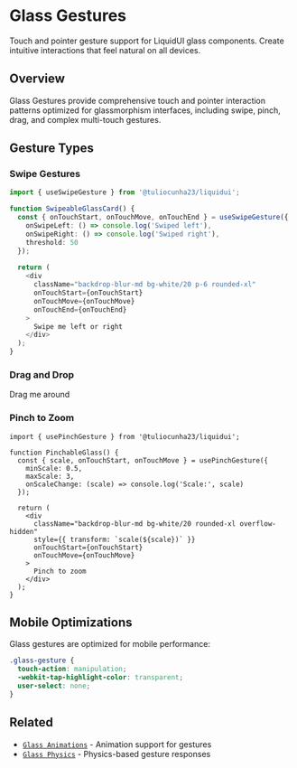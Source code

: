 
# Glass Gestures

Touch and pointer gesture support for LiquidUI glass components. Create intuitive interactions that feel natural on all devices.

## Overview

Glass Gestures provide comprehensive touch and pointer interaction patterns optimized for glassmorphism interfaces, including swipe, pinch, drag, and complex multi-touch gestures.

## Gesture Types

### Swipe Gestures

```typescript
import { useSwipeGesture } from '@tuliocunha23/liquidui';

function SwipeableGlassCard() {
  const { onTouchStart, onTouchMove, onTouchEnd } = useSwipeGesture({
    onSwipeLeft: () => console.log('Swiped left'),
    onSwipeRight: () => console.log('Swiped right'),
    threshold: 50
  });
  
  return (
    <div
      className="backdrop-blur-md bg-white/20 p-6 rounded-xl"
      onTouchStart={onTouchStart}
      onTouchMove={onTouchMove}
      onTouchEnd={onTouchEnd}
    >
      Swipe me left or right
    </div>
  );
}
```

### Drag and Drop

<ComponentShowcase>
  <div className="p-6 space-y-4">
    <div className="p-4 backdrop-blur-md bg-white/20 border border-white/30 rounded-xl cursor-move select-none touch-manipulation">
      Drag me around
    </div>
  </div>
</ComponentShowcase>

### Pinch to Zoom

```tsx
import { usePinchGesture } from '@tuliocunha23/liquidui';

function PinchableGlass() {
  const { scale, onTouchStart, onTouchMove } = usePinchGesture({
    minScale: 0.5,
    maxScale: 3,
    onScaleChange: (scale) => console.log('Scale:', scale)
  });
  
  return (
    <div
      className="backdrop-blur-md bg-white/20 rounded-xl overflow-hidden"
      style={{ transform: `scale(${scale})` }}
      onTouchStart={onTouchStart}
      onTouchMove={onTouchMove}
    >
      Pinch to zoom
    </div>
  );
}
```

## Mobile Optimizations

Glass gestures are optimized for mobile performance:

```css
.glass-gesture {
  touch-action: manipulation;
  -webkit-tap-highlight-color: transparent;
  user-select: none;
}
```

## Related

- [`Glass Animations`](/components/glass-animations) - Animation support for gestures
- [`Glass Physics`](/components/glass-physics) - Physics-based gesture responses